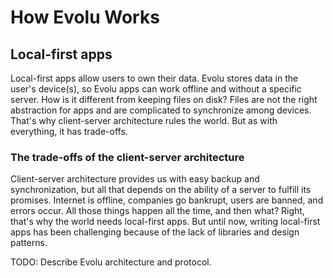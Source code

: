 # How Evolu Works

## Local-first apps

Local-first apps allow users to own their data. Evolu stores data in the
user's device(s), so Evolu apps can work offline and without a specific
server. How is it different from keeping files on disk? Files are not
the right abstraction for apps and are complicated to synchronize
among devices. That's why client-server architecture rules the world.
But as with everything, it has trade-offs.

### The trade-offs of the client-server architecture

Client-server architecture provides us with easy backup and synchronization,
but all that depends on the ability of a server to fulfill its promises.
Internet is offline, companies go bankrupt, users are banned, and errors
occur. All those things happen all the time, and then what? Right,
that's why the world needs local-first apps. But until now, writing
local-first apps has been challenging because of the lack of libraries
and design patterns.

TODO: Describe Evolu architecture and protocol.
